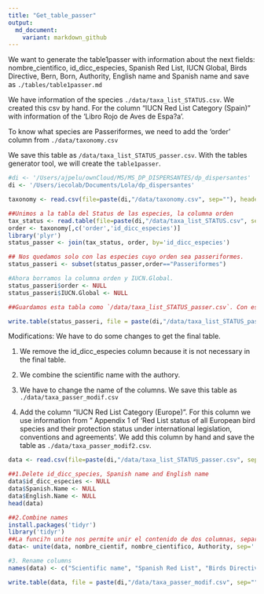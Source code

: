 ```yaml
---
title: "Get_table_passer"
output:
  md_document:
    variant: markdown_github
---
```


We want to generate the table1passer with information about the next fields: nombre_cientifico, id_dicc_especies, Spanish Red List, IUCN Global, Birds Directive, Bern, Born, Authority, English name and Spanish name and save as `./tables/table1passer.md`

We have information of the species `./data/taxa_list_STATUS.csv`. We created this csv by hand. For the column "IUCN Red List Category (Spain)" with information of the 'Libro Rojo de Aves de Espa?a'. 

To know what species are Passeriformes, we need to add the 'order' column from `./data/taxonomy.csv`

We save this table as `/data/taxa_list_STATUS_passer.csv`. With the tables generator tool, we will create the `table1passer`.


```r
#di <- '/Users/ajpelu/ownCloud/MS/MS_DP_DISPERSANTES/dp_dispersantes'
di <- '/Users/iecolab/Documents/Lola/dp_dispersantes'

taxonomy <- read.csv(file=paste(di,"/data/taxonomy.csv", sep=""), header=TRUE, sep=",")

##Unimos a la tabla del Status de las especies, la columna orden
tax_status <- read.table(file=paste(di,"/data/taxa_list_STATUS.csv", sep=""), header=TRUE, sep=",")
order <- taxonomy[,c('order','id_dicc_especies')]
library('plyr')
status_passer <- join(tax_status, order, by='id_dicc_especies')

## Nos quedamos solo con las especies cuyo orden sea passeriformes.
status_passeri <- subset(status_passer,order=="Passeriformes")

#Ahora borramos la columna orden y IUCN.Global. 
status_passeri$order <- NULL
status_passeri$IUCN.Global <- NULL

##Guardamos esta tabla como `/data/taxa_list_STATUS_passer.csv`. Con este archivo, en el generador de tablas crearemos la tabla1passer. 

write.table(status_passeri, file = paste(di,"/data/taxa_list_STATUS_passer.csv", sep=""), row.names=FALSE, quote= FALSE, sep = ";")
```

Modifications: We have to do some changes to get the final table. 

1. We remove the id_dicc_especies column because it is not necessary in the final table.

2. We combine the scientific name with the authory. 

3. We have to change the name of the columns. We save this table as `./data/taxa_passer_modif.csv`

4. Add the column "IUCN Red List Category (Europe)". For this column we use information from " Appendix 1 of 'Red List status of all European bird species and their protection status under international legislation, conventions and agreements'. We add this column by hand and save the table as `./data/taxa_passer_modif2.csv`. 


```r
data <- read.csv(file=paste(di,"/data/taxa_list_STATUS_passer.csv", sep=""), header=TRUE, sep=";")

##1.Delete id_dicc_species, Spanish name and English name
data$id_dicc_especies <- NULL
data$Spanish.Name <- NULL
data$English.Name <- NULL
head(data)

##2.Combine names
install.packages('tidyr')
library('tidyr')
##La funci?n unite nos permite unir el contenido de dos columnas, separando con el car?cter que queramos y borrar las dos columnas antiguas. 
data<- unite(data, nombre_cientif, nombre_cientifico, Authority, sep=' ', remove=TRUE)

#3. Rename columns
names(data) <- c("Scientific name", "Spanish Red List", "Birds Directive", "Bern", "Bonn")

write.table(data, file = paste(di,"/data/taxa_passer_modif.csv", sep=""), row.names=FALSE, quote= FALSE, sep = ";")
```
